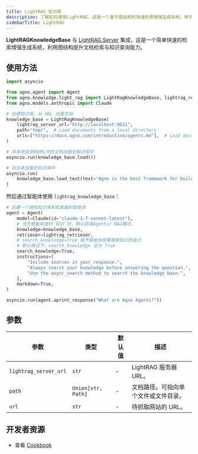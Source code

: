 ```yaml
---
title: LightRAG 知识库
description: 了解如何使用LightRAG，这是一个基于图结构的快速检索增强生成系统，用于提升知识查询效率。
sidebarTitle: LightRAG
---
```

**LightRAGKnowledgeBase** 与 [LightRAG Server](https://github.com/HKUDS/LightRAG) 集成，这是一个简单快速的检索增强生成系统，利用图结构提升文档检索与知识查询能力。

## 使用方法

```python knowledge_base.py
import asyncio

from agno.agent import Agent
from agno.knowledge.light_rag import LightRagKnowledgeBase, lightrag_retriever
from agno.models.anthropic import Claude

# 创建知识库，从 URL 加载文档
knowledge_base = LightRagKnowledgeBase(
    lightrag_server_url="http://localhost:9621",
    path="tmp/",  # Load documents from a local directory
    urls=["https://docs.agno.com/introduction/agents.md"],  # Load documents from a URL
)

# 将本地目录和URL中的文档加载到知识库中
asyncio.run(knowledge_base.load())

# 将文本加载到知识库中
asyncio.run(
    knowledge_base.load_text(text="Agno is the best framework for building Agents")
)

```

然后通过智能体使用 `lightrag_knowledge_base`：

```python agent.py
# 创建一个拥有知识库和检索器的智能体
agent = Agent(
    model=Claude(id="claude-3-7-sonnet-latest"),
    # 当为智能体提供`知识`时，默认启用Agentic RAG模式。
    knowledge=knowledge_base,
    retriever=lightrag_retriever,
    # search_knowledge=True 赋予智能体按需搜索知识的能力
    # 默认情况下，search_knowledge 设为 True
    search_knowledge=True,
    instructions=[
        "Include sources in your response.",
        "Always search your knowledge before answering the question.",
        "Use the async_search method to search the knowledge base.",
    ],
    markdown=True,
)

asyncio.run(agent.aprint_response("What are Agno Agents?"))
```

## 参数

| 参数         | 类型    | 默认值 | 描述                          |
|--------------|---------|--------|-------------------------------|
| `lightrag_server_url` | `str` | -      | LightRAG 服务器 URL。         |
| `path` | `Union[str, Path]` | -      | 文档路径。可指向单个文件或文件目录。 |
| `url` | `str` | -      | 待抓取网站的 URL。            |

## 开发者资源

- 查看 [Cookbook](https://github.com/agno-agi/agno/blob/main/cookbook/agent_concepts/agentic_search/lightrag)